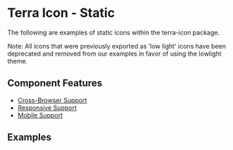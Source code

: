 

<Badge />

# Terra Icon - Static

The following are examples of static icons within the terra-icon package.

Note: All icons that were previously exported as 'low light' icons have been deprecated and removed from our examples in favor of using the lowlight theme.

## Component Features
* [Cross-Browser Support](https://engineering.cerner.com/terra-ui/about/terra-ui/component-standards#cross-browser-support)
* [Responsive Support](https://engineering.cerner.com/terra-ui/about/terra-ui/component-standards#responsive-support)
* [Mobile Support](https://engineering.cerner.com/terra-ui/about/terra-ui/component-standards#mobile-support)

## Examples
<IconStatic />
